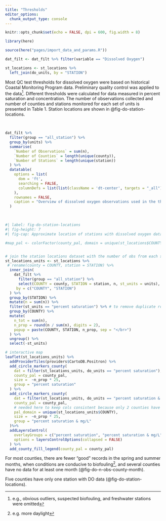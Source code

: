 ```yaml
---
title: "Thresholds"
editor_options: 
  chunk_output_type: console
---
```


```r
knitr::opts_chunk$set(echo = FALSE, dpi = 600, fig.width = 8)

library(here)

source(here("pages/import_data_and_params.R"))

dat_filt <- dat_filt %>% filter(variable == "Dissolved Oxygen")

st_locations <- st_locations %>%
  left_join(do_units, by = "STATION")

```


Most QC test thresholds for dissolved oxygen were based on historical Coastal Monitoring Program data. Preliminary quality control was applied to the data[^1]. Different thresholds were calculated for data measured in percent saturation and concentration. The number of observations collected and number of counties and stations monitored for each set of units is presented in Table 1. Station locations are shown in @fig-do-station-locations. 

[^1]: e.g., obvious outliers, suspected biofouling, and freshwater stations were omitted

<br>

```r

dat_filt %>% 
  filter(group == "all_station") %>% 
  group_by(units) %>% 
  summarise(
    `Number of Observations` = sum(n),
    `Number of Counties` = length(unique(county)),
    `Number of Stations` = length(unique(station))
  ) %>% 
  datatable(
    options = list(
      dom = 'ft', 
      searching = FALSE,
      columnDefs = list(list(className = 'dt-center', targets = "_all"))
    ), 
    rownames = FALSE,
    caption = "Overview of dissolved oxygen observations used in the thresholds analysis."
  )

```

<br>

```r
#| label: fig-do-station-locations
#| fig-height: 7
#| fig-cap: Approximate location of stations with dissolved oxygen data. Marker size is proportional to the number of dissolved oxygen observations within the county. Five counties (Antigonish, Colchester, Pictou, Queens, and Richmond) only have one station with DO data.

#map_pal <- colorFactor(county_pal, domain = unique(st_locations$COUNTY))


# join the station locations dataset with the number of obs from each station
st_locations_units <- st_locations %>% 
 # rename(county = COUNTY, station = STATION) %>% 
  inner_join(
    dat_filt %>% 
      filter(group == "all_station") %>% 
      select(COUNTY = county, STATION = station, n, st_units = units),
     by = c("COUNTY", "STATION")  
  ) %>% 
  group_by(STATION) %>% 
  mutate(n = sum(n)) %>% 
  filter(st_units == "percent saturation") %>% # to remove duplicate rows from different units
  group_by(COUNTY) %>% 
  mutate(
    n_tot = sum(n),
    n_prop = round(n / sum(n), digits = 2),
    popup = paste(COUNTY, STATION, n_prop, sep = "</br>")
  ) %>% 
  ungroup() %>% 
  select(-st_units) 

# interactive map
leaflet(st_locations_units) %>% 
  addProviderTiles(providers$CartoDB.Positron) %>%
  add_circle_markers_county(
    dat = filter(st_locations_units, do_units == "percent saturation"),
    county_pal = county_pal,
    size =  ~n_prop * 25,
    group = "percent saturation"
  ) %>% 
  add_circle_markers_county(
    dat = filter(st_locations_units, do_units == "percent saturation & mg/L"),
    county_pal = county_pal,
    # needed here to keep cols consistent because only 2 counties have concentration
    pal_domain = unique(st_locations_units$COUNTY), 
    size =  ~n_prop * 25,
    group = "percent saturation & mg/L"
  )%>% 
  addLayersControl(
    overlayGroups = c("percent saturation", "percent saturation & mg/L"),
    options = layersControlOptions(collapsed = FALSE)
  ) %>% 
  add_county_fill_legend(county_pal = county_pal)

```






For most counties, there are fewer "good" records in the spring and summer months, when conditions are conducive to biofouling[^6], and several counties have no data for at least one month (@fig-do-n-obs-county-month).

[^6]: e.g. more daylight

Five counties have only one station with DO data (@fig-do-station-locations). 